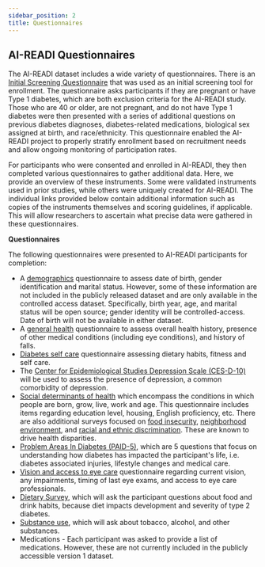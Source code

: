 ```yaml
---
sidebar_position: 2
title: Questionnaires
---
```


## AI-READI Questionnaires

The AI-READI dataset includes a wide variety of questionnaires. There is an [Initial Screening Questionnaire](../../static/questionnaires/initial-screening.pdf) that was used as an initial screening tool for enrollment. The questionnaire asks participants if they are pregnant or have Type 1 diabetes, which are both exclusion criteria for the AI-READI study. Those who are 40 or older, are not pregnant, and do not have Type 1 diabetes were then presented with a series of additional questions on previous diabetes diagnoses, diabetes-related medications, biological sex assigned at birth, and race/ethnicity. This questionnaire enabled the AI-READI project to properly stratify enrollment based on recruitment needs and allow ongoing monitoring of participation rates.

For participants who were consented and enrolled in AI-READI, they then completed various questionnaires to gather additional data. Here, we provide an overview of these instruments. Some were validated instruments used in prior studies, while others were uniquely created for AI-READI. The individual links provided below contain additional information such as copies of the instruments themselves and scoring guidelines, if applicable. This will allow researchers to ascertain what precise data were gathered in these questionnaires.

**Questionnaires**

The following questionnaires were presented to AI-READI participants for completion:

- A [demographics](../../static/questionnaires/demographics.pdf) questionnaire to assess date of birth, gender identification and marital status. However, some of these information are not included in the publicly released dataset and are only available in the controlled access dataset. Specifically, birth year, age, and marital status will be open source; gender identity will be controlled-access. Date of birth will not be available in either dataset.
- A [general health](../../static/questionnaires/general-health.pdf) questionnaire to assess overall health history, presence of other medical conditions (including eye conditions), and history of falls.
- [Diabetes self care](../../static/questionnaires/diabetes-self-care.pdf) questionnaire assessing dietary habits, fitness and self care.
- The [Center for Epidemiological Studies Depression Scale (CES-D-10)](../../static/questionnaires/depression.pdf) will be used to assess the presence of depression, a common comorbidity of depression.
- [Social determinants of health](../../static/questionnaires/sdoh.pdf) which encompass the conditions in which people are born, grow, live, work and age. This questionnaire includes items regarding education level, housing, English proficiency, etc. There are also additional surveys focused on [food insecurity](../../static/questionnaires/food-security-v2.pdf), [neighborhood environment](../../static/questionnaires/neighborhood.pdf), and [racial and ethnic discrimination](../../static/questionnaires/racial.pdf). These are known to drive health disparities.
- [Problem Areas In Diabetes (PAID-5)](../../static/questionnaires/paid-5.pdf), which are 5 questions that focus on understanding how diabetes has impacted the participant's life, i.e. diabetes associated injuries, lifestyle changes and medical care.
- [Vision and access to eye care](../../static/questionnaires/visual.pdf) questionnaire regarding current vision, any impairments, timing of last eye exams, and access to eye care professionals.
- [Dietary Survey](../../static/questionnaires/dietary.pdf), which will ask the participant questions about food and drink habits, because diet impacts development and severity of type 2 diabetes.
- [Substance use](../../static/questionnaires/substance-use.pdf), which will ask about tobacco, alcohol, and other substances.
- Medications - Each participant was asked to provide a list of medications. However, these are not currently included in the publicly accessible version 1 dataset.
